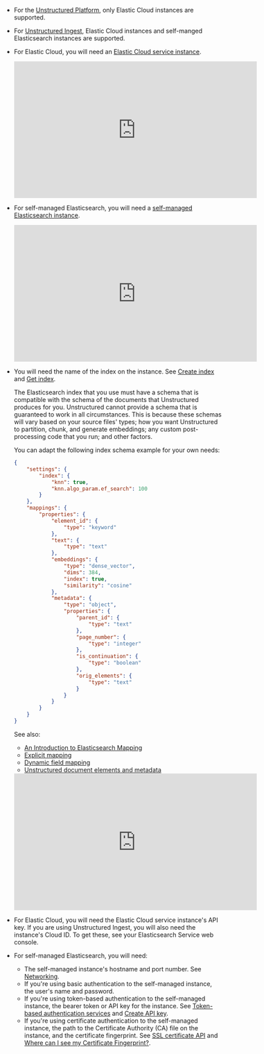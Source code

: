 - For the [Unstructured Platform](/platform/overview), only Elastic Cloud instances are supported.
- For [Unstructured Ingest](/ingestion/overview), Elastic Cloud instances and self-manged Elasticsearch instances are supported.
- For Elastic Cloud, you will need an [Elastic Cloud service instance](https://www.elastic.co/guide/en/elasticsearch/reference/current/install-elasticsearch.html#hosted-elasticsearch-service).

  <iframe
  width="560"
  height="315"
  src="https://www.youtube.com/embed/HEYIFC7uOus"
  title="YouTube video player"
  frameborder="0"
  allow="accelerometer; autoplay; clipboard-write; encrypted-media; gyroscope; picture-in-picture"
  allowfullscreen
  ></iframe>

- For self-managed Elasticsearch, you will need a [self-managed Elasticsearch instance](https://www.elastic.co/guide/en/elasticsearch/reference/current/install-elasticsearch.html#elasticsearch-deployment-options).
  
  <iframe
  width="560"
  height="315"
  src="https://www.youtube.com/embed/9znbAkNG1Ok"
  title="YouTube video player"
  frameborder="0"
  allow="accelerometer; autoplay; clipboard-write; encrypted-media; gyroscope; picture-in-picture"
  allowfullscreen
  ></iframe>

- You will need the name of the index on the instance. See [Create index](https://www.elastic.co/guide/en/elasticsearch/reference/current/indices-create-index.html) and [Get index](https://www.elastic.co/guide/en/elasticsearch/reference/current/indices-get-index.html).

  The Elasticsearch index that you use must have a schema that is compatible with the schema of the documents 
  that Unstructured produces for you. Unstructured cannot provide a schema that is guaranteed to work in all 
  circumstances. This is because these schemas will vary based on your source files' types; how you 
  want Unstructured to partition, chunk, and generate embeddings; any custom post-processing code that you run; and other factors. 

  You can adapt the following index schema example for your own needs:

  ```json
  {
      "settings": {
          "index": {
              "knn": true,
              "knn.algo_param.ef_search": 100
          }
      },
      "mappings": {
          "properties": {
              "element_id": {
                  "type": "keyword"
              },
              "text": {
                  "type": "text"
              },
              "embeddings": {
                  "type": "dense_vector",
                  "dims": 384,
                  "index": true,
                  "similarity": "cosine"
              },
              "metadata": {
                  "type": "object",
                  "properties": {
                      "parent_id": {
                          "type": "text"
                      },
                      "page_number": {
                          "type": "integer"
                      },
                      "is_continuation": {
                          "type": "boolean"
                      },
                      "orig_elements": {
                          "type": "text"
                      }
                  }
              }
          }
      }
  }
  ```

  See also: 

  - [An Introduction to Elasticsearch Mapping](https://www.elastic.co/blog/found-elasticsearch-mapping-introduction)
  - [Explicit mapping](https://www.elastic.co/guide/en/elasticsearch/reference/current/explicit-mapping.html)
  - [Dynamic field mapping](https://www.elastic.co/guide/en/elasticsearch/reference/current/dynamic-field-mapping.html)
  - [Unstructured document elements and metadata](/api-reference/api-services/document-elements)

  <iframe
  width="560"
  height="315"
  src="https://www.youtube.com/embed/0f0tEcrvP8g"
  title="YouTube video player"
  frameborder="0"
  allow="accelerometer; autoplay; clipboard-write; encrypted-media; gyroscope; picture-in-picture"
  allowfullscreen
  ></iframe>

- For Elastic Cloud, you will need the Elastic Cloud service instance's API key. If you are using Unstructured Ingest, you will also need the instance's Cloud ID. To get these, see your Elasticsearch Service web console.
- For self-managed Elasticsearch, you will need:

  - The self-managed instance's hostname and port number. See [Networking](https://www.elastic.co/guide/en/elasticsearch/reference/current/modules-network.html).
  - If you're using basic authentication to the self-managed instance, the user's name and password.
  - If you're using token-based authentication to the self-managed instance, the bearer token or API key for the instance. See [Token-based authentication services](https://www.elastic.co/guide/en/elasticsearch/reference/current/token-authentication-services.html) and [Create API key](https://www.elastic.co/guide/en/elasticsearch/reference/current/security-api-create-api-key.html).
  - If you're using certificate authentication to the self-managed instance, the path to the Certificate Authority (CA) file on the instance, and the certificate fingerprint. See [SSL certificate API](https://www.elastic.co/guide/en/elasticsearch/reference/current/security-api-ssl.html) and [Where can I see my Certificate Fingerprint?](https://discuss.elastic.co/t/where-can-i-see-my-certificate-fingerprint/319335/3).